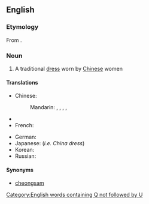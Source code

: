 ==English==
{{wikipedia}}

===Etymology===
From {{etyl|zh}} {{term|旗袍|sc=Hani|tr=qípáo}}.

===Noun===
{{en-noun}}

# A traditional [[dress]] worn by [[Chinese]] women

====Translations====
{{trans-top|a traditional dress worn by Chinese women}}
* Chinese:
*: Mandarin: {{t|zh|旗袍|tr=qípáo|sc=Hani}},  {{t|zh|旗袍兒|sc=Hani}},  {{t|zh|旗袍儿|tr=qípáor|sc=Hani}}, {{t|zh|長衫|sc=Hani}}, {{t|zh|长衫|tr=chángshān|sc=Hani}}
* {{trreq|Finnish}}
* French: {{t|fr|qipao|f}}
{{trans-mid}}
* German: {{t|de|Qipao|n}}
* Japanese: {{t|ja|チャイナドレス|tr=chainadoresu|sc=Jpan}} (''i.e. China dress'')
* Korean: {{t|ko|치파오|tr=chipao|sc=Kore}}
* Russian: {{t|ru|ципао|n|tr=cipáo|sc=Cyrl}}
{{trans-bottom}}

====Synonyms====
* [[cheongsam]]

[[Category:English words containing Q not followed by U]]